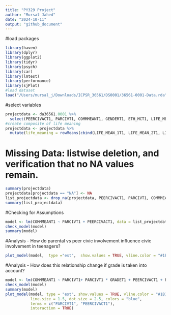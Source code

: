 ```yaml
---
title: "PY329 Project"
author: "Mursal Jahed"
date: "2024-10-11"
output: "github_document"
---
```


#load packages
```r
library(haven)
library(dplyr)
library(ggplot2)
library(tidyr) 
library(psych)
library(car)
library(lmtest)
library(performance)
library(sjPlot)
#load dataset
load("/Users/mursal_j/Downloads/ICPSR_36561/DS0001/36561-0001-Data.rda")
```

#select variables
```r
projectdata <- da36561.0001 %>%
  select(PEERCIVACT1, PARCIVT1, COMMMEANT1, GENDERT1, ETH_MCT1, LIFE_MEAN_1T1, LIFE_MEAN_2T1, LIFE_MEAN_3T1, LIFE_MEAN_4T1, LIFE_MEAN_5T1, GRADET1)
#create composite of life meaning
projectdata <- projectdata %>%
  mutate(life_meaning = rowMeans(cbind(LIFE_MEAN_1T1, LIFE_MEAN_2T1, LIFE_MEAN_3T1, LIFE_MEAN_4T1, LIFE_MEAN_5T1)))

```

# Missing Data: listwise deletion, and verification that no NA values remain.
```r
summary(projectdata)
projectdata[projectdata == "NA"] <- NA
list_projectdata <- drop_na(projectdata, PEERCIVACT1, PARCIVT1, COMMMEANT1, GENDERT1, ETH_MCT1, GRADET1)
summary(list_projectdata)
```

#Checking for Assumptions
```r
model <- lm(COMMMEANT1 ~ PARCIVT1 + PEERCIVACT1, data = list_projectdata)
check_model(model)
summary(model)
```

#Analysis - How do parental vs peer civic involvement influence civic involvement in teenagers?
```r
plot_model(model,  type ="est",  show.values = TRUE, vline.color = "#1B191999", line.size = 1.5, dot.size = 2.5, colors = "blue")
```

#Analysis - How does this relationship change if grade is taken into account?
```r
model <- lm(COMMMEANT1 ~ PARCIVT1+ PARCIVT1 * GRADET1 + PEERCIVACT1 + PEERCIVACT1 * GRADET1, data = list_projectdata)
check_model(model)
summary(model)
plot_model(model, type = "est", show.values = TRUE, vline.color = "#1B191999", 
           line.size = 1.5, dot.size = 2.5, colors = "blue", 
           terms = c("PARCIVT1", "PEERCIVACT1"), 
           interaction = TRUE)
```

